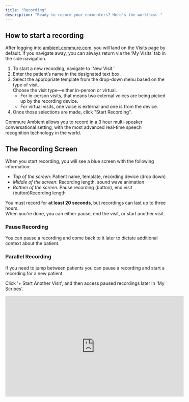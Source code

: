 ```yaml
---
title: "Recording"
description: "Ready to record your encounters? Here's the workflow. "
---
```


## How to start a recording

After logging into [ambient.commure.com](http://ambient.commure.com), you will land on the Visits page by default. If you navigate away, you can always return via the ‘My Visits’ tab in the side navigation.

1. To start a new recording, navigate to ‘New Visit.’
2. Enter the patient’s name in the designated text box.
3. Select the appropriate template from the drop-down menu based on the type of visit.\
   Choose the visit type—either in-person or virtual.
   - For in-person visits, that means two external voices are being picked up by the recording device.
   - For virtual visits, one voice is external and one is from the device.
4. Once those selections are made, click "Start Recording".

Commure Ambient allows you to record in a 3 hour multi-speaker conversational setting, with the most advanced real-time speech recognition technology in the world.

## The Recording Screen

When you start recording, you will see a blue screen with the following information:

- _Top of the screen:_ Patient name, template, recording device (drop down)
- _Middle of the screen:_ Recording length, sound wave animation
- _Bottom of the screen:_ Pause recording (button), end visit (button)Recording length

You must record for **at least 20 seconds**, but recordings can last up to three hours.\
When you’re done, you can either pause, end the visit, or start another visit.

### Pause Recording

You can pause a recording and come back to it later to dictate additional context about the patient.

### Parallel Recording

If you need to jump between patients you can pause a recording and start a recording for a new patient.

Click '+ Start Another Visit', and then access paused recordings later in 'My Scribes'.

<Frame>
  <iframe width="560" height="315" src="https://www.youtube.com/embed/mCX_DwOsaI0?si=D4nLJytCnc5I2KOa &mute=1" title="YouTube video player" frameborder="0" allow="accelerometer; autoplay; clipboard-write; encrypted-media; gyroscope; picture-in-picture; web-share" referrerpolicy="strict-origin-when-cross-origin" allowfullscreen />
</Frame>

### End Recording

Once you click 'End Visit', this will close the recording screen and take you to 'My Scribes'. Your Scribe will be 'In Progress' in the side bar. Once it's done being generated, it will change to 'Generated'.

<Frame>
  ![](/Screenshot2025-10-29at10.10.44AM.png)
</Frame>

### Post Note Dictation

Once a note is generated, you have the option to add more content through a direct dictation by clicking on the microphone button. [Learn more here](/advanced/dictation)

<Frame>
  
</Frame>

<Frame>
  ![Dictation Pn](/images/Dictation.png)
</Frame>